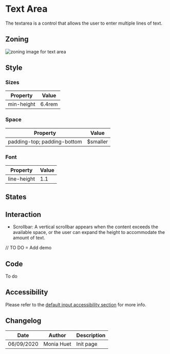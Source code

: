 
<Meta title="Components/Form/Fields/Textarea" />

# Text Area

The textarea is a control that allows the user to enter multiple lines of text.

## Zoning

<img src={InputZoning} alt="zoning image for text area" className="full" class="full" />

## Style

### Sizes

| Property                       | Value             | 
| ------------------------------ | ----------------- | 
| min-height    		    	 | 6.4rem             |

### Space

| Property                       | Value             | 
| ------------------------------ | ----------------- | 
| padding-top; padding-bottom	 | $smaller          | 

### Font

| Property                       | Value             | 
| ------------------------------ | ----------------- |
| line-height					 | 1.1				 |

## States

<Preview>
    <Story name="default">
        <Form.Textarea label="Textarea" />
    </Story>
    <Story name="disabled">
        <Form.Textarea label="Disabled Textarea" disabled />
    </Story>
    <Story name="read-only">
        <Form.Textarea label="Read-Only Textarea" readOnly />
    </Story>
</Preview>

## Interaction

* Scrollbar:
A vertical scrollbar appears when the content exceeds the available space, or the user can expand the height to accommodate the amount of text.

// TO DO = Add demo

## Code

To do

## Accessibility

Please refer to the <a href="">default input accessibility section</a> for more info.

## Changelog

| Date       | Author      | Description |
| ---------- | ----------- | ----------- |
| 06/09/2020 | Monia Huet  | Init page   |
